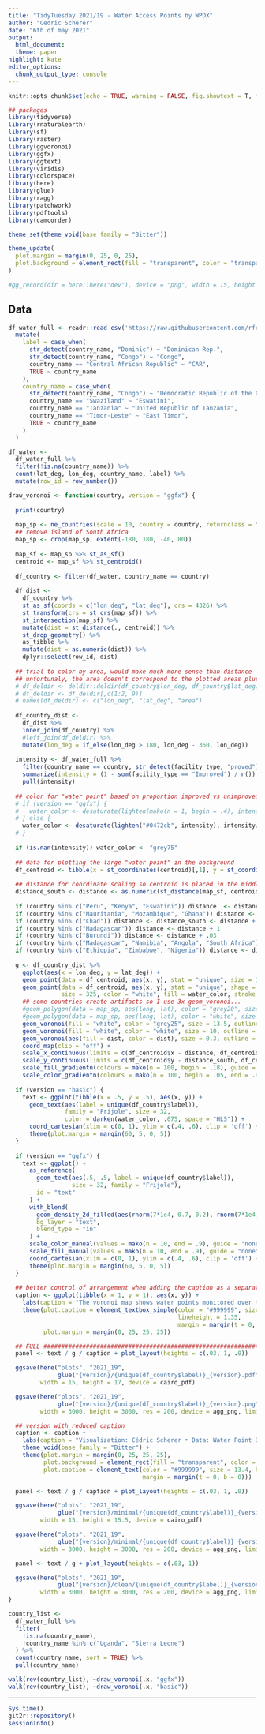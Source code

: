 ```yaml
---
title: "TidyTuesday 2021/19 - Water Access Points by WPDX"
author: "Cedric Scherer"
date: "6th of may 2021"
output:
  html_document:
  theme: paper
highlight: kate
editor_options:
  chunk_output_type: console
---
```

  
```r
knitr::opts_chunk$set(echo = TRUE, warning = FALSE, fig.showtext = T, fig.retina = 1)
```

```r
## packages
library(tidyverse)
library(rnaturalearth)
library(sf)
library(raster)
library(ggvoronoi)
library(ggfx)
library(ggtext)
library(viridis)
library(colorspace)
library(here)
library(glue)
library(ragg)
library(patchwork)
library(pdftools)
library(camcorder)

theme_set(theme_void(base_family = "Bitter"))

theme_update(
  plot.margin = margin(0, 25, 0, 25),
  plot.background = element_rect(fill = "transparent", color = "transparent")
)

#gg_record(dir = here::here("dev"), device = "png", width = 15, height = 10)
```

## Data

```r
df_water_full <- readr::read_csv('https://raw.githubusercontent.com/rfordatascience/tidytuesday/master/data/2021/2021-05-04/water.csv') %>%
  mutate(
    label = case_when(
      str_detect(country_name, "Dominic") ~ "Dominican Rep.", 
      str_detect(country_name, "Congo") ~ "Congo",
      country_name == "Central African Republic" ~ "CAR",
      TRUE ~ country_name
    ),
    country_name = case_when(
      str_detect(country_name, "Congo") ~ "Democratic Republic of the Congo",
      country_name == "Swaziland" ~ "Eswatini",
      country_name == "Tanzania" ~ "United Republic of Tanzania",
      country_name == "Timor-Leste" ~ "East Timor",
      TRUE ~ country_name
    )
  )
```

```r
df_water <-
  df_water_full %>% 
  filter(!is.na(country_name)) %>% 
  count(lat_deg, lon_deg, country_name, label) %>% 
  mutate(row_id = row_number())
```

```r
draw_voronoi <- function(country, version = "ggfx") {
  
  print(country)
  
  map_sp <- ne_countries(scale = 10, country = country, returnclass = "sp")
  ## remove island of South Africa
  map_sp <- crop(map_sp, extent(-180, 180, -40, 80))
  
  map_sf <- map_sp %>% st_as_sf()
  centroid <- map_sf %>% st_centroid()
  
  df_country <- filter(df_water, country_name == country)
  
  df_dist <- 
    df_country %>% 
    st_as_sf(coords = c("lon_deg", "lat_deg"), crs = 4326) %>%
    st_transform(crs = st_crs(map_sf)) %>% 
    st_intersection(map_sf) %>% 
    mutate(dist = st_distance(., centroid)) %>% 
    st_drop_geometry() %>% 
    as_tibble %>% 
    mutate(dist = as.numeric(dist)) %>% 
    dplyr::select(row_id, dist) 
  
  ## trial to color by area, would make much more sense than distance
  ## unfortunaly, the area doesn't correspond to the plotted areas plus some are NA
  # df_deldir <- deldir::deldir(df_country$lon_deg, df_country$lat_deg)$summary
  # df_deldir <- df_deldir[,c(1:2, 9)]
  # names(df_deldir) <- c("lon_deg", "lat_deg", "area")
  
  df_country_dist <- 
    df_dist %>% 
    inner_join(df_country) %>% 
    #left_join(df_deldir) %>% 
    mutate(lon_deg = if_else(lon_deg > 180, lon_deg - 360, lon_deg))
  
  intensity <- df_water_full %>% 
    filter(country_name == country, str_detect(facility_type, "proved")) %>% 
    summarize(intensity = (1 - sum(facility_type == "Improved") / n()) * 2) %>% 
    pull(intensity)
  
  ## color for "water point" based on proportion improved vs unimproved water points
  # if (version == "ggfx") {
  #   water_color <- desaturate(lighten(mako(n = 1, begin = .4), intensity), intensity/2)
  # } else {
    water_color <- desaturate(lighten("#0472cb", intensity), intensity/2) #0077be
  # }
  
  if (is.nan(intensity)) water_color <- "grey75"
  
  ## data for plotting the large "water point" in the background
  df_centroid <- tibble(x = st_coordinates(centroid)[,1], y = st_coordinates(centroid)[,2])
  
  ## distance for coordinate scaling so centroid is placed in the middle
  distance_south <- distance <- as.numeric(st_distance(map_sf, centroid, which = "Hausdorff"))
  
  if (country %in% c("Peru", "Kenya", "Eswatini")) distance  <- distance + .2
  if (country %in% c("Mauritania", "Mozambique", "Ghana")) distance <- distance_south <- distance + .5
  if (country %in% c("Chad")) distance <- distance_south <- distance + 1
  if (country %in% c("Madagascar")) distance <- distance + 1
  if (country %in% c("Burundi")) distance <- distance + .03
  if (country %in% c("Madagascar", "Namibia", "Angola", "South Africa")) distance_south <- distance - .3
  if (country %in% c("Ethiopia", "Zimbabwe", "Nigeria")) distance <- distance_south <- distance - .3
  
  g <- df_country_dist %>% 
    ggplot(aes(x = lon_deg, y = lat_deg)) +
    geom_point(data = df_centroid, aes(x, y), stat = "unique", size = 345, color = "grey25") +
    geom_point(data = df_centroid, aes(x, y), stat = "unique", shape = 21, 
               size = 325, color = "white", fill = water_color, stroke = 2.5) +
    ## some countries create artifacts so I use 3x geom_voronoi... 
    #geom_polygon(data = map_sp, aes(long, lat), color = "grey20", size = 12) +
    #geom_polygon(data = map_sp, aes(long, lat), color = "white", size = 10) +
    geom_voronoi(fill = "white", color = "grey25", size = 13.5, outline = map_sp) +
    geom_voronoi(fill = "white", color = "white", size = 10, outline = map_sp) +
    geom_voronoi(aes(fill = dist, color = dist), size = 0.3, outline = map_sp) +
    coord_map(clip = "off") +
    scale_x_continuous(limits = c(df_centroid$x - distance, df_centroid$x + distance), expand = c(0, 0)) +
    scale_y_continuous(limits = c(df_centroid$y - distance_south, df_centroid$y + distance), expand = c(0, 0)) +
    scale_fill_gradientn(colours = mako(n = 100, begin = .18), guide = "none") +
    scale_color_gradientn(colours = mako(n = 100, begin = .05, end = .9), guide = "none")
  
  if (version == "basic") {
    text <- ggplot(tibble(x = .5, y = .5), aes(x, y)) +
      geom_text(aes(label = unique(df_country$label)),
                family = "Frijole", size = 32, 
                color = darken(water_color, .075, space = "HLS")) +
      coord_cartesian(xlim = c(0, 1), ylim = c(.4, .6), clip = 'off') +
      theme(plot.margin = margin(60, 5, 0, 5))
  }
  
  if (version == "ggfx") {
    text <- ggplot() +
      as_reference(
        geom_text(aes(.5, .5, label = unique(df_country$label)), 
                  size = 32, family = "Frijole"),
        id = "text"
      ) +
      with_blend(
        geom_density_2d_filled(aes(rnorm(7*1e4, 0.7, 0.2), rnorm(7*1e4, 0.5, 0.2))),
        bg_layer = "text",
        blend_type = "in"
      ) +
      scale_color_manual(values = mako(n = 10, end = .9), guide = "none") +
      scale_fill_manual(values = mako(n = 10, end = .9), guide = "none") +
      coord_cartesian(xlim = c(0, 1), ylim = c(.4, .6), clip = 'off') +
      theme(plot.margin = margin(60, 5, 0, 5))
  }
  
  ## better control of arrangement when adding the caption as a separate plot
  caption <- ggplot(tibble(x = 1, y = 1), aes(x, y)) +
    labs(caption = "The voronoi map shows water points monitored over time by governments and development partners. The data is collected by the <b>Water Point Data Exchange (WPDx)</b> which aims to unlock the potential of water point data to improve decision-making and increase rural water access. Voronoi maps are based on the minimal distance needed to reach a landmark—<i>here reported water points</i>—by using tessellation techniques that partition a plane into regions closest to these points. The darker the color of the region, the closer it is to the country's middle point. The coloring of the circle indicates the proportion of improved versus unimproved water sources: the more intense the blue, the more improved water points; grey means no information).<br><br><i>Visualization: Cédric Scherer • Data: Water Point Data Exchange (WPDx), May 2021") +
    theme(plot.caption = element_textbox_simple(color = "#999999", size = 13.4,
                                                lineheight = 1.35, 
                                                margin = margin(t = 0, b = 0)),
          plot.margin = margin(0, 25, 25, 25))

  ## FULL ######################################################################
  panel <- text / g / caption + plot_layout(heights = c(.03, 1, .0))

  ggsave(here("plots", "2021_19",
              glue("{version}/{unique(df_country$label)}_{version}.pdf")),
         width = 15, height = 17, device = cairo_pdf)

  ggsave(here("plots", "2021_19",
              glue("{version}/{unique(df_country$label)}_{version}.png")),
         width = 3000, height = 3000, res = 200, device = agg_png, limitsize = FALSE)

  ## version with reduced caption
  caption <- caption +
    labs(caption = "Visualization: Cédric Scherer • Data: Water Point Data Exchange (WPDx), May 2021") +
    theme_void(base_family = "Bitter") +
    theme(plot.margin = margin(0, 25, 25, 25),
          plot.background = element_rect(fill = "transparent", color = "transparent"),
          plot.caption = element_text(color = "#999999", size = 13.4, hjust = .5,
                                      margin = margin(t = 0, b = 0)))

  panel <- text / g / caption + plot_layout(heights = c(.03, 1, .0))

  ggsave(here("plots", "2021_19",
              glue("{version}/minimal/{unique(df_country$label)}_{version}_minimal.pdf")),
         width = 15, height = 15.5, device = cairo_pdf)

  ggsave(here("plots", "2021_19",
              glue("{version}/minimal/{unique(df_country$label)}_{version}_minimal.png")),
         width = 3000, height = 3000, res = 200, device = agg_png, limitsize = FALSE)

  panel <- text / g + plot_layout(heights = c(.03, 1))

  ggsave(here("plots", "2021_19",
              glue("{version}/clean/{unique(df_country$label)}_{version}_clean.png")),
         width = 3000, height = 3000, res = 200, device = agg_png, limitsize = FALSE)
}
```


```r
country_list <- 
  df_water_full %>% 
  filter(
    !is.na(country_name), 
    !country_name %in% c("Uganda", "Sierra Leone")
  ) %>% 
  count(country_name, sort = TRUE) %>% 
  pull(country_name)

walk(rev(country_list), ~draw_voronoi(.x, "ggfx"))
walk(rev(country_list), ~draw_voronoi(.x, "basic"))
```

***

```r
Sys.time()
git2r::repository()
sessionInfo()
```
